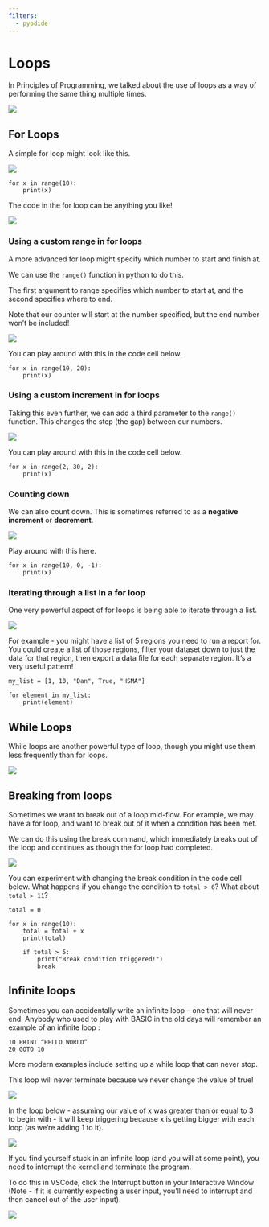 ```yaml
---
filters:
  - pyodide
---
```


# Loops

In Principles of Programming, we talked about the use of loops as a way of performing the same thing multiple times.

![](assets/2024-05-15-10-05-15.png)

## For Loops

A simple for loop might look like this.

![](assets/2024-05-15-10-05-40.png)

```pyodide-python
for x in range(10):
    print(x)
```

The code in the for loop can be anything you like!

![](assets/2024-05-15-10-06-24.png)

### Using a custom range in for loops

A more advanced for loop might specify which number to start and finish at.

We can use the `range()` function in python to do this.

The first argument to range specifies which number to start at, and the second specifies where to end.

Note that our counter will start at the number specified, but the end number won't be included!

![](assets/2024-05-15-10-07-52.png)

You can play around with this in the code cell below.

```pyodide-python
for x in range(10, 20):
    print(x)
```

### Using a custom increment in for loops

Taking this even further, we can add a third parameter to the `range()` function. This changes the step (the gap) between our numbers.

![](assets/2024-05-15-10-08-59.png)

You can play around with this in the code cell below.

```pyodide-python
for x in range(2, 30, 2):
    print(x)
```

### Counting down

We can also count down. This is sometimes referred to as a **negative increment** or **decrement**.

![](assets/2024-05-15-10-09-47.png)

Play around with this here.

```pyodide-python
for x in range(10, 0, -1):
    print(x)
```

### Iterating through a list in a for loop

One very powerful aspect of for loops is being able to iterate through a list.

![](assets/2024-05-15-10-11-28.png)

For example - you might have a list of 5 regions you need to run a report for. You could create a list of those regions, filter your dataset down to just the data for that region, then export a data file for each separate region. It's a very useful pattern!

```pyodide-python
my_list = [1, 10, "Dan", True, "HSMA"]

for element in my_list:
    print(element)
```

## While Loops

While loops are another powerful type of loop, though you might use them less frequently than for loops.

![](assets/2024-05-15-10-29-09.png)

## Breaking from loops

Sometimes we want to break out of a loop mid-flow. For example, we may have a for loop, and want to break out of it when a condition has been met.

We can do this using the break command, which immediately breaks out of the loop and continues as though the for loop had completed.

![](assets/2024-05-15-10-29-38.png)

You can experiment with changing the break condition in the code cell below. What happens if you change the condition to `total > 6`? What about `total > 11`?

```pyodide-python
total = 0

for x in range(10):
    total = total + x
    print(total)

    if total > 5:
        print("Break condition triggered!")
        break
```

## Infinite loops

Sometimes you can accidentally write an infinite loop – one that will never end. Anybody who used to play with BASIC in the old days will remember an example of an infinite loop :

```
10 PRINT “HELLO WORLD”
20 GOTO 10
```

More modern examples include setting up a while loop that can never stop.

This loop will never terminate because we never change the value of true!

![](assets/2024-05-15-10-32-36.png)

In the loop below - assuming our value of x was greater than or equal to 3 to begin with - it will keep triggering because x is getting bigger with each loop (as we're adding 1 to it).

![](assets/2024-05-15-10-33-25.png)

:::{.callout-tip}
If you find yourself stuck in an infinite loop (and you will at some point), you need to interrupt the kernel and terminate the program.

To do this in VSCode, click the Interrupt button in your Interactive Window (Note - if it is currently expecting a user input, you’ll need to interrupt and then cancel out of the user input).

![](assets/2024-05-15-10-32-00.png)
:::
